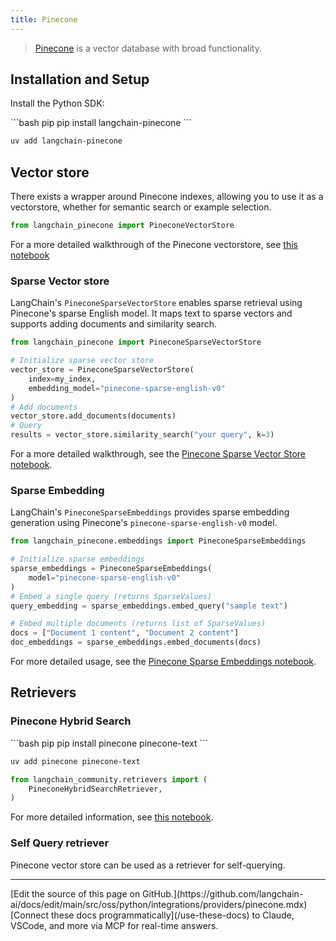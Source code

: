 ```yaml
---
title: Pinecone
---
```


>[Pinecone](https://docs.pinecone.io/docs/overview) is a vector database with broad functionality.


## Installation and Setup

Install the Python SDK:

<CodeGroup>
```bash pip
pip install langchain-pinecone
```

```bash uv
uv add langchain-pinecone
```
</CodeGroup>


## Vector store

There exists a wrapper around Pinecone indexes, allowing you to use it as a vectorstore,
whether for semantic search or example selection.

```python
from langchain_pinecone import PineconeVectorStore
```

For a more detailed walkthrough of the Pinecone vectorstore, see [this notebook](/oss/python/integrations/vectorstores/pinecone)

### Sparse Vector store

LangChain's `PineconeSparseVectorStore` enables sparse retrieval using Pinecone's sparse English model. It maps text to sparse vectors and supports adding documents and similarity search.

```python
from langchain_pinecone import PineconeSparseVectorStore

# Initialize sparse vector store
vector_store = PineconeSparseVectorStore(
    index=my_index,
    embedding_model="pinecone-sparse-english-v0"
)
# Add documents
vector_store.add_documents(documents)
# Query
results = vector_store.similarity_search("your query", k=3)
```

For a more detailed walkthrough, see the [Pinecone Sparse Vector Store notebook](/oss/python/integrations/vectorstores/pinecone_sparse).

### Sparse Embedding

LangChain's `PineconeSparseEmbeddings` provides sparse embedding generation using Pinecone's `pinecone-sparse-english-v0` model.

```python
from langchain_pinecone.embeddings import PineconeSparseEmbeddings

# Initialize sparse embeddings
sparse_embeddings = PineconeSparseEmbeddings(
    model="pinecone-sparse-english-v0"
)
# Embed a single query (returns SparseValues)
query_embedding = sparse_embeddings.embed_query("sample text")

# Embed multiple documents (returns list of SparseValues)
docs = ["Document 1 content", "Document 2 content"]
doc_embeddings = sparse_embeddings.embed_documents(docs)
```

For more detailed usage, see the [Pinecone Sparse Embeddings notebook](/oss/python/integrations/vectorstores/pinecone_sparse).


## Retrievers

### Pinecone Hybrid Search

<CodeGroup>
```bash pip
pip install pinecone pinecone-text
```

```bash uv
uv add pinecone pinecone-text
```
</CodeGroup>

```python
from langchain_community.retrievers import (
    PineconeHybridSearchRetriever,
)
```

For more detailed information, see [this notebook](/oss/python/integrations/retrievers/pinecone_hybrid_search).


### Self Query retriever

Pinecone vector store can be used as a retriever for self-querying.

---

<Callout icon="pen-to-square" iconType="regular">
    [Edit the source of this page on GitHub.](https://github.com/langchain-ai/docs/edit/main/src/oss/python/integrations/providers/pinecone.mdx)
</Callout>
<Tip icon="terminal" iconType="regular">
    [Connect these docs programmatically](/use-these-docs) to Claude, VSCode, and more via MCP for    real-time answers.
</Tip>
